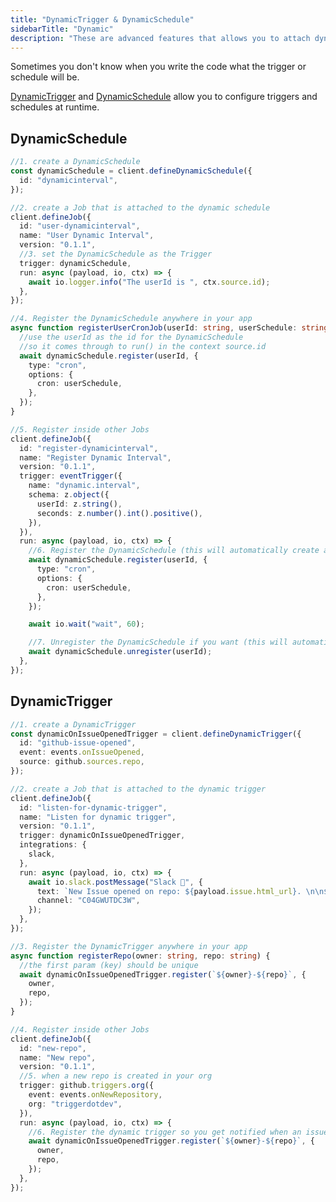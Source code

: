 ```yaml
---
title: "DynamicTrigger & DynamicSchedule"
sidebarTitle: "Dynamic"
description: "These are advanced features that allows you to attach dynamic triggers to a Job."
---
```


<Snippet file="v2-deprecation-warning.mdx" />

Sometimes you don't know when you write the code what the trigger or schedule will be.

[DynamicTrigger](/sdk/dynamictrigger) and [DynamicSchedule](/sdk/dynamicschedule) allow you to configure triggers and schedules at runtime.

## DynamicSchedule

```typescript
//1. create a DynamicSchedule
const dynamicSchedule = client.defineDynamicSchedule({
  id: "dynamicinterval",
});

//2. create a Job that is attached to the dynamic schedule
client.defineJob({
  id: "user-dynamicinterval",
  name: "User Dynamic Interval",
  version: "0.1.1",
  //3. set the DynamicSchedule as the Trigger
  trigger: dynamicSchedule,
  run: async (payload, io, ctx) => {
    await io.logger.info("The userId is ", ctx.source.id);
  },
});

//4. Register the DynamicSchedule anywhere in your app
async function registerUserCronJob(userId: string, userSchedule: string) {
  //use the userId as the id for the DynamicSchedule
  //so it comes through to run() in the context source.id
  await dynamicSchedule.register(userId, {
    type: "cron",
    options: {
      cron: userSchedule,
    },
  });
}

//5. Register inside other Jobs
client.defineJob({
  id: "register-dynamicinterval",
  name: "Register Dynamic Interval",
  version: "0.1.1",
  trigger: eventTrigger({
    name: "dynamic.interval",
    schema: z.object({
      userId: z.string(),
      seconds: z.number().int().positive(),
    }),
  }),
  run: async (payload, io, ctx) => {
    //6. Register the DynamicSchedule (this will automatically create a task)
    await dynamicSchedule.register(userId, {
      type: "cron",
      options: {
        cron: userSchedule,
      },
    });

    await io.wait("wait", 60);

    //7. Unregister the DynamicSchedule if you want (this will automatically create a task)
    await dynamicSchedule.unregister(userId);
  },
});
```

## DynamicTrigger

```typescript
//1. create a DynamicTrigger
const dynamicOnIssueOpenedTrigger = client.defineDynamicTrigger({
  id: "github-issue-opened",
  event: events.onIssueOpened,
  source: github.sources.repo,
});

//2. create a Job that is attached to the dynamic trigger
client.defineJob({
  id: "listen-for-dynamic-trigger",
  name: "Listen for dynamic trigger",
  version: "0.1.1",
  trigger: dynamicOnIssueOpenedTrigger,
  integrations: {
    slack,
  },
  run: async (payload, io, ctx) => {
    await io.slack.postMessage("Slack 📝", {
      text: `New Issue opened on repo: ${payload.issue.html_url}. \n\n${JSON.stringify(ctx)}`,
      channel: "C04GWUTDC3W",
    });
  },
});

//3. Register the DynamicTrigger anywhere in your app
async function registerRepo(owner: string, repo: string) {
  //the first param (key) should be unique
  await dynamicOnIssueOpenedTrigger.register(`${owner}-${repo}`, {
    owner,
    repo,
  });
}

//4. Register inside other Jobs
client.defineJob({
  id: "new-repo",
  name: "New repo",
  version: "0.1.1",
  //5. when a new repo is created in your org
  trigger: github.triggers.org({
    event: events.onNewRepository,
    org: "triggerdotdev",
  }),
  run: async (payload, io, ctx) => {
    //6. Register the dynamic trigger so you get notified when an issue is opened
    await dynamicOnIssueOpenedTrigger.register(`${owner}-${repo}`, {
      owner,
      repo,
    });
  },
});
```
